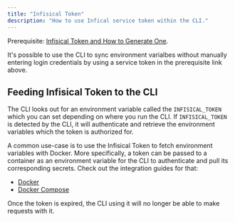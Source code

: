```yaml
---
title: "Infisical Token"
description: "How to use Infical service token within the CLI."
---
```


Prerequisite: [Infisical Token and How to Generate One](/documentation/platform/token).

It's possible to use the CLI to sync environment varialbes without manually entering login credentials by using a service token in the prerequisite link above.

## Feeding Infisical Token to the CLI

The CLI looks out for an environment variable called the `INFISICAL_TOKEN` which you can set depending on where you run the CLI. If `INFISICAL_TOKEN` is detected by the CLI, it will authenticate and retrieve the environment variables which the token is authorized for.

A common use-case is to use the Infisical Token to fetch environment variables with Docker. More specifically, a token can be passed to a container as an environment variable for the CLI to authenticate and pull its corresponding secrets. Check out the integration guides for that:

- [Docker](../../integrations/platforms/docker)
- [Docker Compose](../../integrations/platforms/docker-compose)

<Info>
  Once the token is expired, the CLI using it will no longer be able to make
  requests with it.
</Info>
